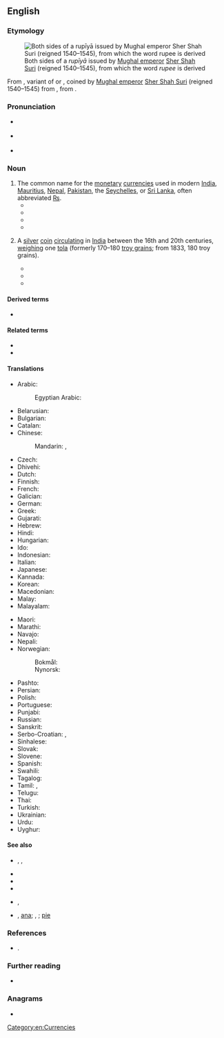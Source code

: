 {{also|rupée}}
==English==
{{was wotd|2017|August|14}}

===Etymology===
{{multiple images
|direction=vertical
|image1=Obverse of 50 ₨.jpg
|image2=PKR Rs 1000.jpg
|image3=25 Seychellois rupee banknote.jpg
|footer=Rupee banknotes from ''(top to bottom)'' [[Nepal]] (50 {{w|Nepalese rupee}}s), [[Pakistan]] (1,000 {{w|Pakistani rupee}}s), and the [[Seychelles]] (25 {{w|Seychellois rupee}}s)
}}
[[File:Sher shah's rupee.jpg|thumb|Both sides of a ''rupīyā'' issued by [[w:Mughal Empire|Mughal emperor]] [[w:Sher Shah Suri|Sher Shah Suri]] (reigned 1540–1545), from which the word ''rupee'' is derived]]

From {{der|en|hi|रुपीया}}, variant of {{m|hi|रुपया}} or {{der|en|ur|رپيا|tr=rupayā|sc=ur-Arab||rupee}}, coined by [[w:Mughal Empire|Mughal emperor]] [[w:Sher Shah Suri|Sher Shah Suri]] (reigned 1540–1545) from {{der|en|sa|रूप्यक||[[silver#Adjective|silver]] [[coin#Noun|coin]]}}, from {{m|sa|रूप्य||[[wrought#Adjective|wrought]] [[gold#Noun|gold]] or [[silver#Noun|silver]]; [[stamped#Adjective|stamped]] coin; [[beautiful]], well-shaped; [[impressed#Adjective|impressed]], [[stamped#Adjective|stamped]]}}.

===Pronunciation===
* {{a|RP}} {{IPA|/ˌɹuːˈpiː/|/ɹʊ-/|lang=en}}
* {{a|GA}} {{IPA|/ɹuˈpi/|/ˈɹupi/|lang=en}}
* {{hyphenation|ru|pee|lang=en}}

===Noun===
{{en-noun}}

# The common name for the [[monetary]] [[currency|currencies]] used in modern [[India]], [[Mauritius]], [[Nepal]], [[Pakistan]], the [[Seychelles]], or [[Sri Lanka]], often abbreviated [[₨]].
#* {{quote-book|author=Rabindranath Tagore|authorlink=Rabindranath Tagore|chapter=Lecture II: Supreme Man|title=Man: Lectures Delivered at the {{w|Andhra University}} under the Terms of the Sir [[w:Alladi Krishnaswamy Iyer|Alladi Krishnaswamy]] Endowment|series=Andhra University Series|seriesvolume=no. 16|location=Allahabad, Uttar Pradesh|publisher=Kitabistan|year=1937|year_published=1946|pages=37–38|pageurl=https://books.google.com/books?id=-TEzAAAAMAAJ&pg=PA38|oclc=634403629|passage=In fact, the visible appearance of the iron is a symbol; it is not what it ultimately is. To take an analogy we are given a ten-'''rupee''' note. He knows it truly who at sight recognizes the piece of paper as a symbol of unity that represents ten separate silver coins.}}
#* {{quote-book|author=Mohandas K[aramchand] Gandhi|authorlink=Mahatma Gandhi|author2={{w|Mahadev Desai}}, transl.|chapter=At the High School|title=Gandhi’s Autobiography, or, The Story of My Experiments with Truth|location=Washington, D.C.|publisher=Public Affairs Press|year=1948|oclc=922081627|newversion=reprinted as|title2=An Autobiography; or The Story of My Experiments with Truth|location2=New York, N.Y.|publisher2={{w|Dover Publications}}|year2=2007|page2=12|pageurl2=https://books.google.com/books?id=OXoRs7Kxs_YC&pg=PA12|isbn2=978-0-486-24593-5|passage=In the fifth and sixth [standard] I obtained scholarships of '''rupees''' four and ten respectively, an achievement for which I have to thank good luck more than my merit.}}
#* {{quote-book|author=Katar Singh|chapter=Financing Rural Development|title=Rural Development: Principles, Policies and Management|edition=2nd|location=New Delhi|publisher={{w|SAGE Publications}}|year=1999|year_published=2005|page=290|pageurl=https://books.google.com/books?id=-wXsRWxpjPAC&pg=PA290|isbn=978-81-7036-772-7|passage=There are no precise estimates available about the capital requirements of agricultural and rural development in India. But the amount required is in hundreds of thousands of [[crore]]s of '''rupees'''.}}
#* {{quote-book|chapter=Strategic and Development Profiles|title=Seychelles Business Law Handbook|location=Washington, D.C.|publisher=International Business Publications|year=2013|volume=1 (Strategic Information and Basic Laws)|page=15|pageurl=https://books.google.com/books?id=oKcCTTeQzBUC&pg=PA15|isbn=978-1-4387-7098-7|passage=The Seychelles '''rupee''' was allowed to depreciate in 2006 after being overvalued for years and fell by 10% in the first 9 months of 2007. Despite these actions, the Seychelles economy has struggled to maintain its gains and in 2008 suffered from food and oil price shocks, a foreign exchange shortage, high inflation, large financing gaps, and the global recession.}}
# {{lb|en|historical}} A [[silver]] [[coin]] [[circulate|circulating]] in [[India]] between the 16th and 20th centuries, [[weigh|weighing]] one [[tola]] (formerly 170–180&nbsp;[[troy grain]]s; from 1833, 180&nbsp;troy grains).
#* {{quote-book|chapter=East India Stock and Debts [marginal note]|title=Journals of the House of Commons. From November the 7th 1693, in the Fifth Year of the Reign of King William and Queen Mary, to November the 3rd 1697, in the Ninth Year of the Reign of King William the Third|location=London|publisher=Re-printed by Order of the [[w:House of Commons of the United Kingdom|House of Commons]]|date=17 March 1695|year_published=1803|page=519, column 2|pageurl=https://books.google.com/books?id=EBRDAAAAcAAJ&pg=PA519|oclc=863548521|passage=The only Evidence that was produced by the [[w:East India Company|[East India] Company]], was, a letter from ''Samuel Annesley'', at ''Surrat'', dated the 16th ''January'' 1694; wherein he gives this Account: '''Rupees'''. 655,000. Sent home as Cargo in the Ships ''Defence'' and ''Resolution''.}}
#* {{quote-book|author={{w|George Sale}} [''et al.'']|chapter=Sect. IX. An Historical Account of the French Commerce at Mocha, Bassora, Surat, on the Coast of Malabar and Coromandel;{{nb...}}|section=footnote H|title=[[w:Universal History (Sale et al)|The Modern Part of An Universal History, from the Earliest Account of Time. Compiled from Original Writers]]|location=London|publisher=Printed for [[w:Samuel Richardson|S[amuel] Richardson]] [''et al.'']|year=1759|volume=XI|page=181|pageurl=https://books.google.com/books?id=qawEAAAAYAAJ&pg=PA181|oclc=218131353|passage=The ''roupie'', as the ''French'' write it, '''''roupee''''', or '''''rupee''''', as it is ſpelt in our authors, is a ſilver coin, ſomething broader than one of our ſhillings, and much thicker; in point of fineneſs, it is better than the ''Engliſh'' ſtandard; for its weight is 7 dwt. 11 gr. which, reduced to our ſtandard, would be 7 dwt. 13 mt. {{frac|2|2}}{{frac|2|6}}{{frac|1|6}}{{frac|3|4}}.}}
#* {{quote-journal|author=John Wilson|authorlink=John Wilson (missionary)|title=Art. III.—Account of the Wáralís and Kátodís,—Two of the Forest Tribes of the Northern Konkan|journal=[[w:Journal of the Royal Asiatic Society|The Journal of the Royal Asiatic Society of Great Britain and Ireland]]|location=London|publisher=[[w:John William Parker|John W[illiam] Parker]], [[w:Strand, London|West Strand]]|date=17 April 1841|volume=VII|page=19|pageurl=https://books.google.com/books?id=aehJAAAAcAAJ&pg=RA2-PA19|oclc=927107462|passage=How much do you pay for a wife? Nine '''rupees''' and a half. / Why don't you give ten? It is not our custom. / Do you ever pay a smaller sum for a wife than nine '''rupees''' and a half? Sometimes, we conclude the bargain for eight '''rupees'''.}}

====Derived terms====
* {{l|en|Cocos rupee}}

====Related terms====
* {{l|en|rufiyaa}}
* {{l|en|rupiah}}

====Translations====
{{trans-top|monetary currency}}
* Arabic: {{t|ar|رُوبِيَّة|f}}
*: Egyptian Arabic: {{t|arz|روبيه|f|sc=Arab}}
* Belarusian: {{t|be|ру́пія|f|sc=Cyrl}}
* Bulgarian: {{t|bg|ру́пия|f|sc=Cyrl}}
* Catalan: {{t+|ca|rupia|f}}
* Chinese:
*: Mandarin: {{t+|cmn|盧比|sc=Hani}}, {{t+|cmn|卢比|tr=lúbǐ|sc=Hani}}
* Czech: {{t+|cs|rupie|f}}
* Dhivehi: {{t|dv|ރުފިޔާ|sc=Thaa}}
* Dutch: {{t|nl|roepie|m}}
* Finnish: {{t|fi|rupia}}
* French: {{t+|fr|roupie|f}}
* Galician: {{t|gl|rupia|f}}
* German: {{t+|de|Rupie|f}}
* Greek: {{t+|el|ρουπία|f}}
* Gujarati: {{t|gu|રૂપિયો|tr=rupiyo|sc=Gujr}}
* Hebrew: {{t|he|רופי}}
* Hindi: {{t+|hi|रुपया|m|tr=rupyā}}
* Hungarian: {{t+|hu|rúpia}}
* Ido: {{t+|io|rupie}}
* Indonesian: {{t|id|rupee}}
* Italian: {{t+|it|rupia|f}}
* Japanese: {{t|ja|ルピー|tr=rupī}}
* Kannada: {{t|kn|ರೂಪಾಯಿ|sc=Knda}}
* Korean: {{t|ko|루피}}
* Macedonian: {{t|mk|рупија|f|sc=Cyrl}}
* Malay: {{t|ms|rupee}}
* Malayalam: {{t+|ml|രൂപ|sc=Mlym}}
{{trans-mid}}
* Maori: {{t|mi|rupī}}
* Marathi: {{t|mr|रुपया|tr=rupayā|sc=Deva}}
* Navajo: {{t|nv|róópii}}
* Nepali: {{t|ne|रुपैया|tr=rupaiyā|sc=Deva}}
* Norwegian:
*: Bokmål: {{t|nb|rupi|m}}
*: Nynorsk: {{t|nn|rupi|m}}
* Pashto: {{t+|ps|روپۍ|tr=rupëi|sc=ps-Arab}}
* Persian: {{t|fa|روپیہ}}
* Polish: {{t+|pl|rupia|f}}
* Portuguese: {{t|pt|rupia|f}}
* Punjabi: {{t|pa|ਰੁਪਈਆ|tr=rupiā|sc=Guru}}
* Russian: {{t+|ru|ру́пия|f}}
* Sanskrit: {{t|sa|रूप्यकम्|tr=rupyakam}}
* Serbo-Croatian: {{t|sh|рупија|sc=Cyrl}}, {{t+|sh|rupija|f|sc=Cyrl}}
* Sinhalese: {{t|si|රුපියල|sc=Sinh}}
* Slovak: {{t|sk|rupia|f}}
* Slovene: {{t+|sl|rupija|f}}
* Spanish: {{t+|es|rupia|f}}
* Swahili: {{t+|sw|rupia}}
* Tagalog: {{t|tl|rupya}}
* Tamil: {{t|ta|உரூபாய்}}, {{t+|ta|ரூபாய்}}
* Telugu: {{t+|te|రూపాయలు}}
* Thai: {{t|th|รูปี|tr=roo-bpee}}
* Turkish: {{t+|tr|rupi}}
* Ukrainian: {{t|uk|ру́пія|f}}
* Urdu: {{t|ur|روپیہ|tr=rupyā}}
* Uyghur: {{t|ug|رۇپىيە‏‎}}
{{trans-bottom}}

====See also====
* {{l|en|₨||rupee currency sign}}, {{l|en|Re||abbreviation for ''rupee''}}, {{l|en|Rs||abbreviation for ''rupees''}}
* {{l|mul|₹||Indian rupee currency sign}}
* {{l|gu|૱||[[Gujarati]] rupee currency sign}}
* {{l|ta|௹||[[Tamil]] rupee currency sign}}
* {{sense|superunit}} {{l|en|mohur}}, {{l|en|double mohur}}
* {{sense|subdivisions}} {{l|en|anna}}, [[#Etymology 5|ana]]; {{l|en|paisa}}, {{l|en|pice}}; [[pie#Etymology 3|pie]]

===References===
* {{cite-book|author=John Thompson Platts|authorlink=John Thompson Platts|title=A Dictionary of Urdū, Classical Hindi, and English|url=http://dsal.uchicago.edu/dictionaries/platts/|location=London|publisher=[[w:W. H. Allen|W. H. Allen & Co.]]|year=1884|oclc=251644570|pages=586 and 604}}.

===Further reading===
* {{pedia}}

===Anagrams===
* {{anagrams|en|puree|purée}}

[[Category:en:Currencies]]